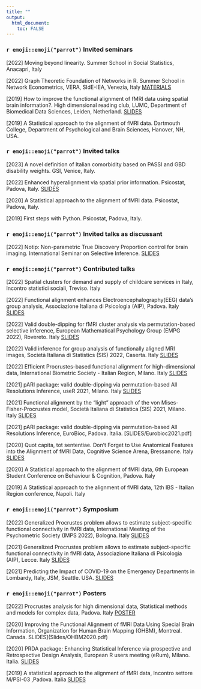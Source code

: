 ```yaml
---
title: ""
output: 
  html_document:
    toc: FALSE
---
```





### `r emoji::emoji("parrot")` Invited seminars

[2022] Moving beyond linearity. Summer School in Social Statistics, Anacapri, Italy

[2022]  Graph Theoretic Foundation of Networks in R. Summer School in Network Econometrics, VERA, SIdE-IEA, Venezia, Italy [MATERIALS](https://github.com/angeella/Summer_School_2022_VERA)

[2019]  How to improve the functional alignment of fMRI data using spatial brain information?. High dimensional reading club, LUMC, Department of Biomedical Data Sciences, Leiden, Netherland. [SLIDES](Slides/LUMC.pdf)

[2019] A Statistical approach to the alignment of fMRI data. Dartmouth College, Department of Psychological and Brain Sciences, Hanover, NH, USA.

### `r emoji::emoji("parrot")` Invited talks

[2023] A novel definition of Italian comorbidity based on PASSI and GBD disability weights. GSI, Venice, Italy. 

[2022] Enhanced hyperalignment via spatial prior information. Psicostat, Padova, Italy. [SLIDES](Slides/Psicostat2022.pdf)

[2020] A Statistical approach to the alignment of fMRI data. Psicostat, Padova, Italy.

[2019] First steps with Python. Psicostat, Padova, Italy. 

### `r emoji::emoji("parrot")` Invited talks as discussant

[2022] Notip: Non-parametric True Discovery Proportion control for brain imaging. International Seminar on Selective Inference. [SLIDES](Slides/SelectiveInference2022.pdf)

### `r emoji::emoji("parrot")` Contributed talks

[2022] Spatial clusters for demand and supply of childcare services in Italy, Incontro statistici sociali, Treviso. Italy

[2022] Functional alignment enhances Electroencephalography(EEG) data’s group analysis, Associazione Italiana di Psicologia (AIP), Padova. Italy [SLIDES](Slides/AIP2022.pdf)

[2022] Valid double-dipping for fMRI cluster analysis via permutation-based selective inference, European Mathematical Psychology Group (EMPG 2022), Rovereto. Italy [SLIDES](Slides/EMPG2022.pdf)

[2022] Valid inference for group analysis of functionally aligned MRI images, Società Italiana di Statistics (SIS) 2022, Caserta. Italy [SLIDES](Slides/SIS2022.pdf)

[2022] Efficient Procrustes-based functional alignment for high-dimensional data, International Biometric Society - Italian Region, Milano. Italy [SLIDES](Slides/SIB2021.pdf)

[2021] pARI package: valid double-dipping via permutation-based All Resolutions Inference, useR 2021, Milano. Italy [SLIDES](Slides/user2021.pdf)

[2021] Functional alignment by the “light” approach of the von Mises-Fisher-Procrustes model, Società Italiana di Statistica (SIS) 2021, Milano. Italy [SLIDES](Slides/SIS2021.pdf)

[2021] pARI package: valid double-dipping via permutation-based All Resolutions Inference, EuroBioc, Padova. Italia. [SLIDES/Eurobioc2021.pdf]

[2020] Quot capita, tot sententiae. Don’t Forget to Use Anatomical Features into the Alignment of fMRI Data, Cognitive Science Arena, Bressanone. Italy [SLIDES](Slides/Bressanone2020.pdf)

[2020] A Statistical approach to the alignment of fMRI data, 6th European Student Conference on Behaviour & Cognition, Padova. Italy

[2019] A Statistical approach to the alignment of fMRI data, 12th IBS - Italian Region conference, Napoli. Italy

### `r emoji::emoji("parrot")` Symposium


[2022] Generalized Procrustes problem allows to estimate subject-specific functional connectivity in fMRI data, International Meeting of the Psychometric Society (IMPS 2022), Bologna. Italy [SLIDES](Slides/IMPS2022.pdf)

[2021] Generalized Procrustes problem allows to estimate subject-specific functional connectivity in fMRI data, Associazione Italiana di Psicologia (AIP), Lecce. Italy [SLIDES](Slides/AIP2021.pdf)

[2021] Predicting the Impact of COVID-19 on the Emergency Departments in Lombardy, Italy, JSM, Seattle. USA. [SLIDES](Slides/JSM2021.pdf)

### `r emoji::emoji("parrot")` Posters

[2022] Procrustes analysis for high dimensional data, Statistical methods and models for complex data, Padova. Italy [POSTER](Slides/800years.pdf)

[2020] Improving the Functional Alignment of fMRI Data Using Special Brain Information, Organization for Human Brain Mapping (OHBM), Montreal. Canada. SLIDES](Slides/OHBM2020.pdf)

[2020] PRDA package: Enhancing Statistical Inference via prospective and Retrospective Design Analysis, European R users meeting (eRum), Milano. Italia. [SLIDES](Slides/eRum2020.pdf)

[2019] A statistical approach to the alignment of fMRI data, Incontro settore M/PSI-03 ,Padova. Italia  [SLIDES](Slides/IncontroSettore2020.pdf)
